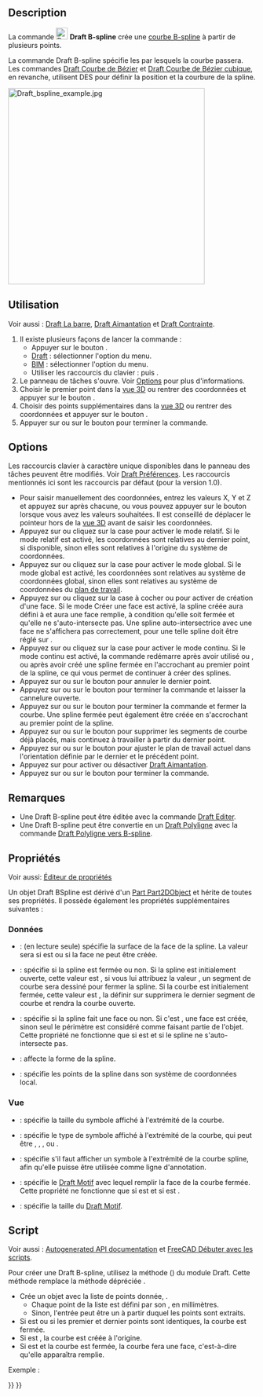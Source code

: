 <languages/>

{{Docnav/fr
|[[Draft_Polygon/fr|Polygone]]
|[[Draft_CubicBezCurve/fr|Courbe de Bézier cubique]]
|[[Draft_Workbench/fr|Atelier Draft]]
|IconL=Draft_Polygon.svg
|IconR=Draft_CubicBezCurve.svg
|IconC=Workbench_Draft.svg
}}

{{GuiCommand/fr
|Name=Draft BSpline
|Name/fr=Draft B-spline
|MenuLocation=Draft : Formes → B-spline<br><br>BIM : Formes 2D → B-spline
|Workbenches=[[Draft_Workbench/fr|Draft]], [[BIM_Workbench/fr|atelier BIM]]
|Shortcut={{KEY|B}} {{KEY|S}}
|Version=0.7
|SeeAlso=[[Draft_Wire/fr|Draft Polyligne]], [[Draft_CubicBezCurve/fr|Draft Courbe de Bézier cubique]], [[Draft_BezCurve/fr|Draft Courbe de Bézier]]
}}

==Description== 

La commande [[Image:Draft_BSpline.svg|24px]] '''Draft B-spline''' crée une [http://fr.wikipedia.org/wiki/B-spline courbe B-spline] à partir de plusieurs points.

La commande Draft B-spline spécifie les {{Emphasis|points exacts}} par lesquels la courbe passera. Les commandes [[Draft_BezCurve|Draft Courbe de Bézier]] et [[Draft_CubicBezCurve|Draft Courbe de Bézier cubique]], en revanche, utilisent DES {{Emphasis|points de contrôle}} pour définir la position et la courbure de la spline. 

[[Image:Draft_bspline_example.jpg|400px]]
{{Caption|Spline definie par plusieurs points}}

<span id="Usage"></span>
==Utilisation==

Voir aussi : [[Draft_Tray/fr|Draft La barre]], [[Draft_Snap/fr|Draft Aimantation]] et [[Draft_Constrain/fr|Draft Contrainte]].

# Il existe plusieurs façons de lancer la commande :
#* Appuyer sur le bouton {{Button|[[Image:Draft_BSpline.svg|16px]] [[Draft_BSpline/fr|B-spline]]}}.
#* [[Draft_Workbench/fr|Draft]] : sélectionner l'option {{MenuCommand|Formes → [[Image:Draft_BSpline.svg|16px]] B-spline}} du menu.
#* [[BIM_Workbench/fr|BIM]] : sélectionner l'option {{MenuCommand|Formes 2D → [[Image:Draft_BSpline.svg|16px]] B-spline}} du menu.
#* Utiliser les raccourcis du clavier : {{KEY|B}} puis {{KEY|S}}.
# Le panneau de tâches {{MenuCommand|B-spline}} s'ouvre. Voir [[#Options|Options]] pour plus d'informations.
# Choisir le premier point dans la [[3D_view/fr|vue 3D]] ou rentrer des coordonnées et appuyer sur le bouton {{Button|[[Image:Draft_AddPoint.svg|16px]] Entrer un point}}.
# Choisir des points supplémentaires dans la [[3D_view/fr|vue 3D]] ou rentrer des coordonnées et appuyer sur le bouton {{Button|[[Image:Draft_AddPoint.svg|16px]] Entrer un point}}.
# Appuyer sur {{KEY|Échap}} ou sur le bouton {{Button|Fermer}} pour terminer la commande.

==Options==

Les raccourcis clavier à caractère unique disponibles dans le panneau des tâches peuvent être modifiés. Voir [[Draft_Preferences/fr|Draft Préférences]]. Les raccourcis mentionnés ici sont les raccourcis par défaut (pour la version 1.0).

* Pour saisir manuellement des coordonnées, entrez les valeurs X, Y et Z et appuyez sur {{KEY|Entrée}} après chacune, ou vous pouvez appuyer sur le bouton {{Button|[[Image:Draft_AddPoint.svg|16px]] Entrer un point}} lorsque vous avez les valeurs souhaitées. Il est conseillé de déplacer le pointeur hors de la [[3D_view/fr|vue 3D]] avant de saisir les coordonnées.
* Appuyez sur {{KEY|R}} ou cliquez sur la case {{MenuCommand|Relative}} pour activer le mode relatif. Si le mode relatif est activé, les coordonnées sont relatives au dernier point, si disponible, sinon elles sont relatives à l'origine du système de coordonnées.
* Appuyez sur {{KEY|G}} ou cliquez sur la case {{MenuCommand|Global}} pour activer le mode global. Si le mode global est activé, les coordonnées sont relatives au système de coordonnées global, sinon elles sont relatives au système de coordonnées du [[Draft_SelectPlane/fr|plan de travail]].
* Appuyez sur {{KEY|F}} ou cliquez sur la case à cocher {{MenuCommand|Remplir}} {{VersionNoteMinus/fr|1.0}} ou {{MenuCommand|Créer une face}} {{VersionNote/fr|1.1}} pour activer de création d'une face. Si le mode Créer une face est activé, la spline créée aura {{PropertyData|Make Face}} défini à {{TRUE}} et aura une face remplie, à condition qu'elle soit fermée et qu'elle ne s'auto-intersecte pas. Une spline auto-intersectrice avec une face ne s'affichera pas correctement, pour une telle spline {{PropertyData|Make Face}} doit être réglé sur {{FALSE}}.
* Appuyez sur {{KEY|N}} ou cliquez sur la case {{MenuCommand|Continuer}} pour activer le mode continu. Si le mode continu est activé, la commande redémarre après avoir utilisé {{Button|[[Image:Draft_FinishLine.svg|16px]] Terminer}} ou {{Button|[[Image:Draft_CloseLine.svg|16px]] Fermer}}, ou après avoir créé une spline fermée en l'accrochant au premier point de la spline, ce qui vous permet de continuer à créer des splines.
* Appuyez sur {{KEY|/}} ou sur le bouton {{Button|[[Image:Draft_UndoLine.svg|16px]] Annuler}} pour annuler le dernier point.
* Appuyez sur {{KEY|A}} ou sur le bouton {{Button|[[Image:Draft_FinishLine.svg|16px]] Terminer}} pour terminer la commande et laisser la cannelure ouverte.
* Appuyez sur {{KEY|O}} ou sur le bouton {{Button|[[Image:Draft_CloseLine.svg|16px]] Fermer}} pour terminer la commande et fermer la courbe. Une spline fermée peut également être créée en s'accrochant au premier point de la spline.
* Appuyez sur {{KEY|W}} ou sur le bouton {{Button|[[Image:Draft Wipe.svg|16px]] Effacer}} pour supprimer les segments de courbe déjà placés, mais continuez à travailler à partir du dernier point.
* Appuyez sur {{KEY|U}} ou sur le bouton {{Button|[[Image:Draft SelectPlane.svg|16px]] [[Draft_SelectPlane/fr|Définir le plan de travail]]}} pour ajuster le plan de travail actuel dans l'orientation définie par le dernier et le précédent point.
* Appuyez sur {{KEY|S}} pour activer ou désactiver [[Draft_Snap/fr|Draft Aimantation]].
* Appuyez sur {{KEY|Échap}} ou sur le bouton {{Button|Fermer}} pour terminer la commande.

<span id="Notes"></span>
==Remarques==

* Une Draft B-spline peut être éditée avec la commande [[Draft_Edit/fr|Draft Editer]].
* Une Draft B-spline peut être convertie en un [[Draft_Wire/fr|Draft Polyligne]] avec la commande [[Draft_WireToBSpline/fr|Draft Polyligne vers B-spline]].

<span id="Properties"></span>
==Propriétés==

Voir aussi: [[Property_editor/fr|Éditeur de propriétés]]

Un objet Draft BSpline est dérivé d'un [[Part_Part2DObject/fr|Part Part2DObject]] et hérite de toutes ses propriétés. Il possède également les propriétés supplémentaires suivantes :

<span id="Data"></span>
=== Données ===

{{TitleProperty|Draft}}

* {{PropertyData|Area|Area}} : (en lecture seule) spécifie la surface de la face de la spline. La valeur sera {{value|0.0}} si {{PropertyData|Make Face}} est {{FALSE}} ou si la face ne peut être créée.
* {{PropertyData|Closed|Bool}} : spécifie si la spline est fermée ou non. Si la spline est initialement ouverte, cette valeur est {{FALSE}}, si vous lui attribuez la valeur {{TRUE}}, un segment de courbe sera dessiné pour fermer la spline. Si la courbe est initialement fermée, cette valeur est {{TRUE}}, la définir sur {{FALSE}} supprimera le dernier segment de courbe et rendra la courbe ouverte.
* {{PropertyData|Make Face|Bool}} : spécifie si la spline fait une face ou non. Si c'est {{TRUE}}, une face est créée, sinon seul le périmètre est considéré comme faisant partie de l'objet. Cette propriété ne fonctionne que si {{PropertyData|Closed}} est {{TRUE}} et si le spline ne s'auto-intersecte pas.
* {{PropertyData|Parameterization|Float}} : affecte la forme de la spline.
* {{PropertyData|Points|VectorList}} : spécifie les points de la spline dans son système de coordonnées local.

<span id="View"></span>
=== Vue ===

{{TitleProperty|Draft}}

* {{PropertyView|Arrow Size|Length}} : spécifie la taille du symbole affiché à l'extrémité de la courbe.
* {{PropertyView|Arrow Type|Enumeration}} : spécifie le type de symbole affiché à l'extrémité de la courbe, qui peut être {{value|Dot}}, {{value|Circle}}, {{value|Arrow}}, {{value|Tick}} ou {{value|Tick-2}}.
* {{PropertyView|End Arrow|Bool}} : spécifie s'il faut afficher un symbole à l'extrémité de la courbe spline, afin qu'elle puisse être utilisée comme ligne d'annotation.
* {{PropertyView|Pattern|Enumeration}} : spécifie le [[Draft_Pattern/fr|Draft Motif]] avec lequel remplir la face de la courbe fermée. Cette propriété ne fonctionne que si {{PropertyData|Make Face}} est {{TRUE}} et si {{PropertyView|Display Mode}} est {{value|Flat Lines}}.
* {{PropertyView|Pattern Size|Float}} : spécifie la taille du [[Draft_Pattern/fr|Draft Motif]].

<span id="Scripting"></span>
==Script==

Voir aussi : [https://freecad.github.io/SourceDoc/ Autogenerated API documentation] et [[FreeCAD_Scripting_Basics/fr|FreeCAD Débuter avec les scripts]].

Pour créer une Draft B-spline, utilisez la méthode {{incode|make_bspline}} ({{Version/fr|0.19}}) du module Draft. Cette méthode remplace la méthode dépréciée {{incode|makeBSpline}}.

{{Code|code=
bspline = make_bspline(pointslist, closed=False, placement=None, face=None, support=None)
bspline = make_bspline(Part.Wire, closed=False, placement=None, face=None, support=None)
}}

* Crée un objet {{incode|bspline}} avec la liste de points donnée, {{incode|pointslist}}.
** Chaque point de la liste est défini par son {{incode|FreeCAD.Vector}}, en millimètres.
** Sinon, l'entrée peut être un {{incode|Part.Wire}} à partir duquel les points sont extraits.
* Si {{incode|closed}} est {{incode|True}} ou si les premier et dernier points sont identiques, la courbe est fermée.
* Si {{incode|placement}} est {{incode|None}}, la courbe est créée à l'origine.
* Si {{incode|face}} est {{incode|True}} et la courbe est fermée, la courbe fera une face, c'est-à-dire qu'elle apparaîtra remplie.

Exemple :

{{Code|code=
import FreeCAD as App
import Draft

doc = App.newDocument()

p1 = App.Vector(0, 0, 0)
p2 = App.Vector(1000, 1000, 0)
p3 = App.Vector(2000, 0, 0)

spline1 = Draft.make_bspline([p1, p2, p3], closed=False)
spline2 = Draft.make_bspline([p1, 2*p3, 1.3*p2], closed=False)
spline3 = Draft.make_bspline([1.3*p3, p1, -1.7*p2], closed=False)

doc.recompute()
}}


{{Docnav/fr
|[[Draft_Polygon/fr|Polygone]]
|[[Draft_CubicBezCurve/fr|Courbe de Bézier cubique]]
|[[Draft_Workbench/fr|Atelier Draft]]
|IconL=Draft_Polygon.svg
|IconR=Draft_CubicBezCurve.svg
|IconC=Workbench_Draft.svg
}}

{{Draft Tools navi{{#translation:}}}}
{{Userdocnavi{{#translation:}}}}